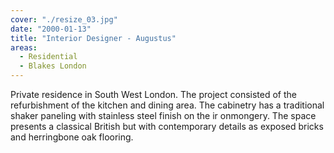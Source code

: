 ```yaml
---
cover: "./resize_03.jpg"
date: "2000-01-13"
title: "Interior Designer - Augustus"
areas:
  - Residential
  - Blakes London 
---
```


Private residence in South West London. The project
consisted of the refurbishment of the kitchen and dining
area. The cabinetry has a traditional shaker paneling
with stainless steel finish on the ir onmongery.
The space presents a classical British but with contemporary
details as exposed bricks and herringbone
oak flooring.
